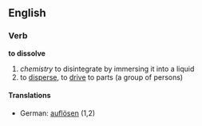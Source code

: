 ==English==
===Verb===
'''to dissolve'''
# ''chemistry'' to disintegrate by immersing it into a liquid
# to [[disperse]], to [[drive]] to parts (a group of persons)
====Translations====
*German: [[auflösen]] (1,2)